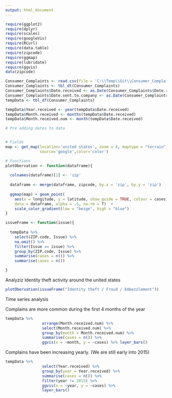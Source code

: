 ```yaml
---
output: html_document
---
```

```r
require(ggplot2)
require(dplyr)
require(scales)
require(googleVis)
require(RCurl)
require(data.table)
require(zipcode)
require(ggmap)
require(lubridate)
require(ggvis)
data(zipcode)
```
```r
Consumer_Complaints <- read.csv(file = 'C:\\Temp\\Git\\Consumer_Complaints_Analysis\\data\\Consumer_Complaints.csv')
Consumer_Complaints <- tbl_dt(Consumer_Complaints)
Consumer_Complaints$Date.received <- as.Date(Consumer_Complaints$Date.received, "%m/%d/%Y")
Consumer_Complaints$Date.sent.to.company <- as.Date(Consumer_Complaints$Date.received, "%m/%d/%Y")
tempData <- tbl_df(Consumer_Complaints)

tempData$Year.received <- year(tempData$Date.received)
tempData$Month.received <- months(tempData$Date.received)
tempData$Month.received.num <- month(tempData$Date.received)

# Pre adding dates to data 


# Fields
map <- get_map(location='united states', zoom = 4, maptype = "terrain",
               source='google',color='color')

# Functions
plotObervation <- function(dataframe){
  
  colnames(dataframe)[1] <- 'zip'
  
  dataframe <- merge(dataframe, zipcode, by.x = 'zip', by.y = 'zip')
  
  ggmap(map) + geom_point(
    aes(x = longitude, y = latitude, show_guide = TRUE, colour = cases), 
    data = dataframe, alpha = .5, na.rm = T)  + 
    scale_color_gradient(low = "beige", high = "blue")
}

issueFrame <- function(issue){
  
  tempData %>%
    select(ZIP.code, Issue) %>%
    na.omit() %>%
    filter(Issue == issue) %>%
    group_by(ZIP.code, Issue) %>%
    summarise(cases = n()) %>%
    summarise(cases = n())

}                                      
```
Analyziz Identity theft activity around the united states
```r
plotObervation(issueFrame("Identity theft / Fraud / Embezzlement"))

```

Time series analysis

Complains are more common during the first 4 months of the year
```r

tempData %>%
                arrange(Month.received.num) %>%
                select(Month.received.num) %>%
                group_by(month = Month.received.num) %>%
                summarise(cases = n()) %>%
                ggvis(x = ~month, y = ~cases) %>% layer_bars()
```

Complains have been increasing yearly. (We are still early into 2015)

```r
tempData %>%
                select(Year.received) %>%
                group_by(year = Year.received) %>%
                summarise(cases = n()) %>%
                filter(year != 2015) %>%
                ggvis(x = ~year, y = ~cases) %>%
                layer_bars()
```




























